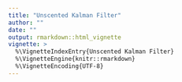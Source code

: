 ```yaml
---
title: "Unscented Kalman Filter"
author: ""
date: ""
output: rmarkdown::html_vignette
vignette: >
  %\VignetteIndexEntry{Unscented Kalman Filter}
  %\VignetteEngine{knitr::rmarkdown}
  %\VignetteEncoding{UTF-8}
---
```


